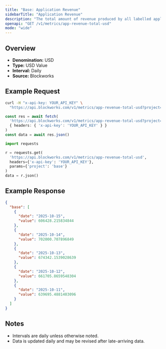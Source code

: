 ```yaml
---
title: "Base: Application Revenue"
sidebarTitle: "Application Revenue"
description: "The total amount of revenue produced by all labelled applications during the specified time period for given blockchain."
openapi: "GET /v1/metrics/app-revenue-total-usd"
mode: "wide"
---
```


## Overview

- **Denomination:** USD
- **Type:** USD Value
- **Interval:** Daily
- **Source:** Blockworks

## Example Request

<CodeGroup>

```bash cURL
curl -H "x-api-key: YOUR_API_KEY" \
  "https://api.blockworks.com/v1/metrics/app-revenue-total-usd?project=base"
```

```typescript TypeScript
const res = await fetch(
  'https://api.blockworks.com/v1/metrics/app-revenue-total-usd?project=base',
  { headers: { 'x-api-key': 'YOUR_API_KEY' } }
)
const data = await res.json()
```

```python Python
import requests

r = requests.get(
  'https://api.blockworks.com/v1/metrics/app-revenue-total-usd',
  headers={'x-api-key': 'YOUR_API_KEY'},
  params={'project': 'base'}
)
data = r.json()
```

</CodeGroup>

## Example Response

```json
{
  "base": [
    {
      "date": "2025-10-15",
      "value": 606428.215834844
    },
    {
      "date": "2025-10-14",
      "value": 702000.707896849
    },
    {
      "date": "2025-10-13",
      "value": 674342.1539028639
    },
    {
      "date": "2025-10-12",
      "value": 661705.8659548304
    },
    {
      "date": "2025-10-11",
      "value": 639695.4881403096
    }
  ]
}
```

## Notes
- Intervals are daily unless otherwise noted.
- Data is updated daily and may be revised after late-arriving data.